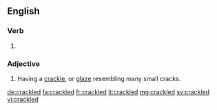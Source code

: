 ==English==

===Verb===
{{head|en}}

# {{en-past of|crackle}}

===Adjective===
{{en-adj|-}}

# {{context|pottery|lang=en}} Having a [[crackle]], or [[glaze]] resembling many small cracks.

[[de:crackled]]
[[fa:crackled]]
[[fr:crackled]]
[[it:crackled]]
[[mg:crackled]]
[[sv:crackled]]
[[vi:crackled]]